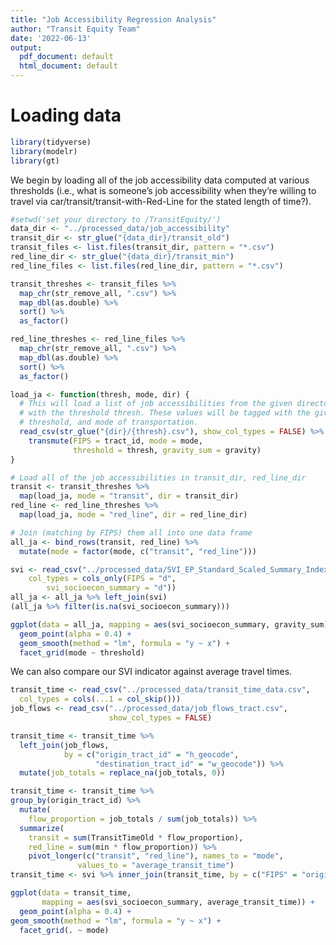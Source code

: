 ```yaml
---
title: "Job Accessibility Regression Analysis"
author: "Transit Equity Team"
date: '2022-06-13'
output:
  pdf_document: default
  html_document: default
---
```


# Loading data

```r
library(tidyverse)
library(modelr)
library(gt)
```

We begin by loading all of the job accessibility data computed at various thresholds (i.e., what is someone's job accessibility when they're willing to travel via car/transit/transit-with-Red-Line for the stated length of time?).

```r
#setwd('set your directory to /TransitEquity/')
data_dir <- "../processed_data/job_accessibility"
transit_dir <- str_glue("{data_dir}/transit_old")
transit_files <- list.files(transit_dir, pattern = "*.csv")
red_line_dir <- str_glue("{data_dir}/transit_min")
red_line_files <- list.files(red_line_dir, pattern = "*.csv")

transit_threshes <- transit_files %>% 
  map_chr(str_remove_all, ".csv") %>% 
  map_dbl(as.double) %>% 
  sort() %>% 
  as_factor()

red_line_threshes <- red_line_files %>% 
  map_chr(str_remove_all, ".csv") %>% 
  map_dbl(as.double) %>% 
  sort() %>% 
  as_factor()
```

```r
load_ja <- function(thresh, mode, dir) {
  # This will load a list of job accessibilities from the given directory dir 
  # with the threshold thresh. These values will be tagged with the given 
  # threshold, and mode of transportation.
  read_csv(str_glue("{dir}/{thresh}.csv"), show_col_types = FALSE) %>%
    transmute(FIPS = tract_id, mode = mode,
              threshold = thresh, gravity_sum = gravity)
}

# Load all of the job accessibilities in transit_dir, red_line_dir
transit <- transit_threshes %>%
  map(load_ja, mode = "transit", dir = transit_dir)
red_line <- red_line_threshes %>%
  map(load_ja, mode = "red_line", dir = red_line_dir)

# Join (matching by FIPS) them all into one data frame
all_ja <- bind_rows(transit, red_line) %>% 
  mutate(mode = factor(mode, c("transit", "red_line")))
```


```r
svi <- read_csv("../processed_data/SVI_EP_Standard_Scaled_Summary_Index.csv", 
    col_types = cols_only(FIPS = "d", 
        svi_socioecon_summary = "d"))
all_ja <- all_ja %>% left_join(svi)
(all_ja %>% filter(is.na(svi_socioecon_summary)))
```
```r
ggplot(data = all_ja, mapping = aes(svi_socioecon_summary, gravity_sum)) +
  geom_point(alpha = 0.4) +
  geom_smooth(method = "lm", formula = "y ~ x") +
  facet_grid(mode ~ threshold)
```

We can also compare our SVI indicator against average travel times.

```r
transit_time <- read_csv("../processed_data/transit_time_data.csv", 
  col_types = cols(...1 = col_skip()))
job_flows <- read_csv("../processed_data/job_flows_tract.csv", 
                      show_col_types = FALSE)

transit_time <- transit_time %>%
  left_join(job_flows, 
            by = c("origin_tract_id" = "h_geocode", 
                   "destination_tract_id" = "w_geocode")) %>% 
  mutate(job_totals = replace_na(job_totals, 0))

transit_time <- transit_time %>% 
group_by(origin_tract_id) %>% 
  mutate(
    flow_proportion = job_totals / sum(job_totals)) %>%
  summarize(
    transit = sum(TransitTimeOld * flow_proportion),
    red_line = sum(min * flow_proportion)) %>%
    pivot_longer(c("transit", "red_line"), names_to = "mode",
               values_to = "average_transit_time")
transit_time <- svi %>% inner_join(transit_time, by = c("FIPS" = "origin_tract_id"))
```

```r
ggplot(data = transit_time, 
       mapping = aes(svi_socioecon_summary, average_transit_time)) +
  geom_point(alpha = 0.4) +
geom_smooth(method = "lm", formula = "y ~ x") +
  facet_grid(. ~ mode)
```

